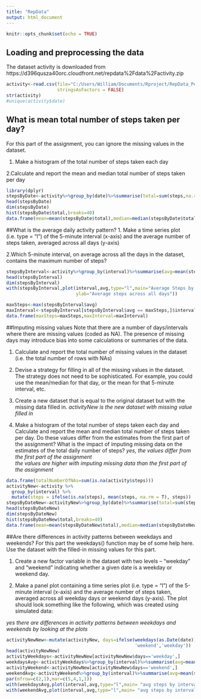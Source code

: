 ```yaml
---
title: "RepData"
output: html_document
---
```


```r
knitr::opts_chunk$set(echo = TRUE)
```

## Loading and preprocessing the data

The dataset activity is downloaded from https://d396qusza40orc.cloudfront.net/repdata%2Fdata%2Factivity.zip

```r
activity<-read.csv(file="C:/Users/William/Documents/Rproject/RepData_PeerAssessment1/activity.csv",header=TRUE,sep=",",
                   stringsAsFactors = FALSE)
str(activity)
#unique(activity$date)
```

## What is mean total number of steps taken per day?

For this part of the assignment, you can ignore the missing values in the dataset.

1. Make a histogram of the total number of steps taken each day

2.Calculate and report the mean and median total number of steps taken per day

```r
library(dplyr)
stepsByDate<-activity%>%group_by(date)%>%summarise(total=sum(steps,na.rm=TRUE))
head(stepsByDate)
dim(stepsByDate)
hist(stepsByDate$total,breaks=40)
data.frame(mean=mean(stepsByDate$total),median=median(stepsByDate$total))
```

##What is the average daily activity pattern?
1. Make a time series plot (i.e. type = "l") of the 5-minute interval (x-axis) and the average number of steps taken, averaged across all days (y-axis)

2.Which 5-minute interval, on average across all the days in the dataset, contains the maximum number of steps?

```r
stepsByInterval<-activity%>%group_by(interval)%>%summarise(avg=mean(steps,na.rm=TRUE))
head(stepsByInterval)
dim(stepsByInterval)
with(stepsByInterval,plot(interval,avg,type="l",main="Average Steps by 5 minutes Interval",
                          ylab="Average steps across all days"))

maxSteps<-max(stepsByInterval$avg)
maxInterval<-stepsByInterval[stepsByInterval$avg == maxSteps,]$interval
data.frame(maxSteps=maxSteps,maxInterval=maxInterval)
```

##Imputing missing values
Note that there are a number of days/intervals where there are missing values (coded as NA). The presence of missing days may introduce bias into some calculations or summaries of the data.

1. Calculate and report the total number of missing values in the dataset (i.e. the total number of rows with NAs)

2. Devise a strategy for filling in all of the missing values in the dataset. The strategy does not need to be sophisticated. For example, you could use the mean/median for that day, or the mean for that 5-minute interval, etc.

3. Create a new dataset that is equal to the original dataset but with the missing data filled in.
 *activityNew is the new dataset with missing value filled in*

4. Make a histogram of the total number of steps taken each day and Calculate and report the mean and median total number of steps taken per day. Do these values differ from the estimates from the first part of the assignment? What is the impact of imputing missing data on the estimates of the total daily number of steps? 
 *yes, the values differ from the first part of the assignment*  
 *the values are higher with imputing missing data than the first part of the assignment*

```r
data.frame(totalNumberOfNAs=sum(is.na(activity$steps)))
activityNew<-activity %>% 
  group_by(interval) %>% 
  mutate(steps = ifelse(is.na(steps), mean(steps, na.rm = T), steps))
stepsByDateNew<-activityNew%>%group_by(date)%>%summarise(total=sum(steps,na.rm=TRUE))
head(stepsByDateNew)
dim(stepsByDateNew)
hist(stepsByDateNew$total,breaks=40)
data.frame(mean=mean(stepsByDateNew$total),median=median(stepsByDateNew$total))
```
##Are there differences in activity patterns between weekdays and weekends?
For this part the weekdays() function may be of some help here. Use the dataset with the filled-in missing values for this part.

1. Create a new factor variable in the dataset with two levels -- "weekday" and "weekend" indicating whether a given date is a weekday or weekend day.

2. Make a panel plot containing a time series plot (i.e. type = "l") of the 5-minute interval (x-axis) and the average number of steps taken, averaged across all weekday days or weekend days (y-axis). The plot should look something like the following, which was created using simulated data:
 
 *yes there are differences in activity patterns between weekdays and weekends by looking at the plots*  
 
```r
activityNewNew<-mutate(activityNew, days=ifelse(weekdays(as.Date(date)) %in% c('Saturday','Sunday'),
                                                'weekend','weekday'))
head(activityNewNew)
activityWeekdays<-activityNewNew[activityNewNew$days=='weekday',]
weekdaysAvg<-activityWeekdays%>%group_by(interval)%>%summarise(avg=mean(steps))
activityWeekend<-activityNewNew[activityNewNew$days=='weekend',]
weekendAvg<-activityWeekend%>%group_by(interval)%>%summarise(avg=mean(steps))
par(mfrow=c(2,1),mar=c(5,4,1,1))
with(weekdaysAvg,plot(interval,avg,type="l",main= "avg steps by interval for weekdays",ylab="avg steps",ylim=c(0,200)))
with(weekendAvg,plot(interval,avg,type="l",main= "avg steps by interval for weekend",ylab="avg steps",ylim=c(0,200)))
```

